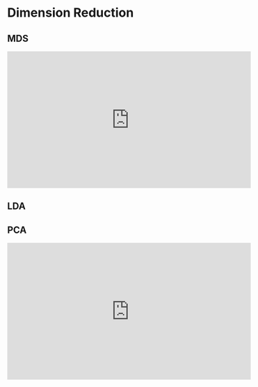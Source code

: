 # Dimension Reduction {#dr}

## MDS

<iframe width="560" height="315" src="https://www.youtube.com/embed/ORaqTM-JLdM" frameborder="0" allow="accelerometer; autoplay; clipboard-write; encrypted-media; gyroscope; picture-in-picture" allowfullscreen></iframe>

## LDA



## PCA

<iframe width="560" height="315" src="https://www.youtube.com/embed/y7N-WfzuXoA" frameborder="0" allow="accelerometer; autoplay; clipboard-write; encrypted-media; gyroscope; picture-in-picture" allowfullscreen></iframe>

